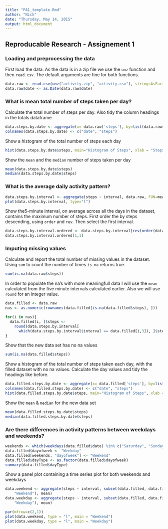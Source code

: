 ```yaml
---
title: "PA1_template.Rmd"
author: "Nick"
date: "Thursday, May 14, 2015"
output: html_document
---
```


## Reproducable Research - Assignement 1 


### Loading and preprocessing the data

First load the data. As the data is in a zip file we use the `unz` function and then `read.csv`.  The default arguments are fine for both functions.


```r
data.raw <- read.csv(unz("activity.zip", "activity.csv"), stringsAsFactors=FALSE)
data.raw$date <- as.Date(data.raw$date)
```

### What is mean total number of steps taken per day?

Calculate the total number of steps per day.  Also tidy the column headings in the totals dataframe

```r
data.steps.by.date <- aggregate(x= data.raw['steps'], by=list(data.raw$date), FUN=sum, na.rm=TRUE)
colnames(data.steps.by.date) <- c("date", "steps")
```

Show a histogram of the total number of steps each day

```r
hist(data.steps.by.date$steps, main="Histogram of Steps", xlab = "Steps")
```

Show the `mean` and the `median` number of steps taken per day

```r
mean(data.steps.by.date$steps)
median(data.steps.by.date$steps)
```

### What is the average daily activity pattern?

```r
data.steps.by.interval <- aggregate(steps ~ interval, data.raw, FUN=mean, na.rm=TRUE)
plot(data.steps.by.interval, type="l")
```

Show the5-minute interval, on average across all the days in the dataset, contains the maximum number of steps.
First order the by steps descending, using `order` and `rev`.  Then select the first interval.


```r
data.steps.by.interval.ordered <- data.steps.by.interval[rev(order(data.steps.by.interval$steps)),]
data.steps.by.interval.ordered[1,1]
```

### Imputing missing values

Calculate and report the total number of missing values in the dataset. Using `sum` to count the number of times `is.na` returns true. 


```r
sum(is.na(data.raw$steps))
```

In order to populate the na's with more meaningfull data I will use the `mean` calculated from the five minute intervals calculated earlier. Also we will use `round` for an integer value.

```r
data.filled <- data.raw
nas <- as.numeric(rownames(data.filled[is.na(data.filled$steps), ]))

for(i in nas){
  data.filled[i, ]$steps <- 
    round(data.steps.by.interval[
      which(data.steps.by.interval$interval == data.filled[i,3]), ]$steps)     
}

```

Show that the new data set has no na values

```r
sum(is.na(data.filled$steps))
```

Show a histogram of the total number of steps taken each day, with the filled dataset with no na values. Calculate the day values and tidy the headings like before.

```r
data.filled.steps.by.date <- aggregate(x= data.filled['steps'], by=list(data.raw$date), FUN=sum, na.rm=TRUE)
colnames(data.filled.steps.by.date) <- c("date", "steps")
hist(data.filled.steps.by.date$steps, main="Histogram of Steps", xlab = "Steps")
```

Show the `mean` & `median` for the new data set
```r
mean(data.filled.steps.by.date$steps)
median(data.filled.steps.by.date$steps)
```

### Are there differences in activity patterns between weekdays and weekends?

```r
weekends <- which(weekdays(data.filled$date) %in% c("Saturday", "Sunday"))
data.filled$dayofweek <- "Weekday"
data.filled[weekends, "dayofweek"] <- "Weekend"
data.filled$dayType <- as.factor(data.filled$dayofweek)
summary(data.filled$dayType)

```

Show a panel plot containing a time series plot for both weekends and weekdays

```r

data.weekend <- aggregate(steps ~ interval, subset(data.filled, data.filled$dayType == 
    "Weekend"), mean)
data.weekday <- aggregate(steps ~ interval, subset(data.filled, data.filled$dayType == 
    "Weekday"), mean)

par(mfrow=c(2,1))
plot(data.weekend, type = "l", main = "Weekend")
plot(data.weekday, type = "l", main = "Weekday")
```
